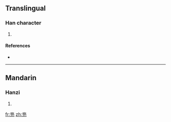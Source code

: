 ==Translingual==

===Han character===
{{Han char|rn=10|rad=儿|as=10|sn=12|four=|canj=中一一山 (LMMU)}}

# {{defn|Han}}

====References====
* {{Han ref|kx=0125.211|dkj=01393|dj=0266.050|hdz=10274.030|uh=5160|ud=20832}}

----

==Mandarin==

===Hanzi===
{{cmn-hanzi|pin=[[dōu]] ([[dou1]])|wg=tou<sup>1</sup>}}

# {{defn|Mandarin}}

[[fr:兠]]
[[zh:兠]]